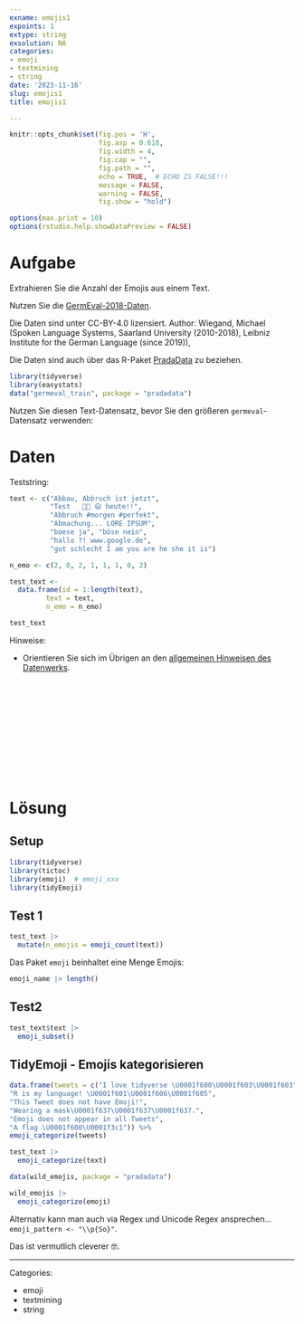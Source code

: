 ```yaml
---
exname: emojis1
expoints: 1
extype: string
exsolution: NA
categories:
- emoji
- textmining
- string
date: '2023-11-16'
slug: emojis1
title: emojis1

---
```




```r
knitr::opts_chunk$set(fig.pos = 'H',
                      fig.asp = 0.618,
                      fig.width = 4,
                      fig.cap = "", 
                      fig.path = "",
                      echo = TRUE,  # ECHO IS FALSE!!!
                      message = FALSE,
                      warning = FALSE,
                      fig.show = "hold")

options(max.print = 10)
options(rstudio.help.showDataPreview = FALSE)
```



# Aufgabe

Extrahieren Sie die Anzahl der Emojis aus einem Text. 


Nutzen Sie die [GermEval-2018-Daten](https://heidata.uni-heidelberg.de/dataset.xhtml?persistentId=doi:10.11588/data/0B5VML).

Die Daten sind unter CC-BY-4.0 lizensiert. Author: Wiegand, Michael (Spoken Language Systems, Saarland University (2010-2018), Leibniz Institute for the German Language (since 2019)),

Die Daten sind auch über das R-Paket [PradaData](https://github.com/sebastiansauer/pradadata/tree/master/data-raw/GermEval-2018-Data-master) zu beziehen.


```r
library(tidyverse)
library(easystats)
data("germeval_train", package = "pradadata")
```

Nutzen Sie diesen Text-Datensatz, bevor Sie den größeren `germeval`-Datensatz verwenden:


# Daten

Teststring:

```r
text <- c("Abbau, Abbruch ist jetzt", 
          "Test   🧑‍🎓 😄 heute!!", 
          "Abbruch #morgen #perfekt", 
          "Abmachung... LORE IPSUM", 
          "boese ja", "böse nein", 
          "hallo ?! www.google.de", 
          "gut schlecht I am you are he she it is")

n_emo <- c(2, 0, 2, 1, 1, 1, 0, 2)

test_text <-
  data.frame(id = 1:length(text),
         text = text,
         n_emo = n_emo)

test_text
```


Hinweise:

- Orientieren Sie sich im Übrigen an den [allgemeinen Hinweisen des Datenwerks](https://datenwerk.netlify.app/hinweise).





</br>
</br>
</br>
</br>
</br>
</br>
</br>
</br>
</br>
</br>

# Lösung


## Setup

```r
library(tidyverse)
library(tictoc)
library(emoji)  # emoji_xxx
library(tidyEmoji)
```


## Test 1


```r
test_text |> 
  mutate(n_emojis = emoji_count(text))
```

Das Paket `emoji` beinhaltet eine Menge Emojis:

```r
emoji_name |> length()
```


## Test2


```r
test_text$text |> 
  emoji_subset()
```


## TidyEmoji  - Emojis kategorisieren


```r
data.frame(tweets = c("I love tidyverse \U0001f600\U0001f603\U0001f603",
"R is my language! \U0001f601\U0001f606\U0001f605",
"This Tweet does not have Emoji!",
"Wearing a mask\U0001f637\U0001f637\U0001f637.",
"Emoji does not appear in all Tweets",
"A flag \U0001f600\U0001f3c1")) %>%
emoji_categorize(tweets)
```

```r
test_text |> 
  emoji_categorize(text)
```


```r
data(wild_emojis, package = "pradadata")
```

```r
wild_emojis |> 
  emoji_categorize(emoji)
```


Alternativ kann man auch via Regex und Unicode Regex ansprechen... 
`emoji_pattern <- "\\p{So}"`.


Das ist vermutlich cleverer 🤓.



---

Categories: 

- emoji
- textmining
- string

